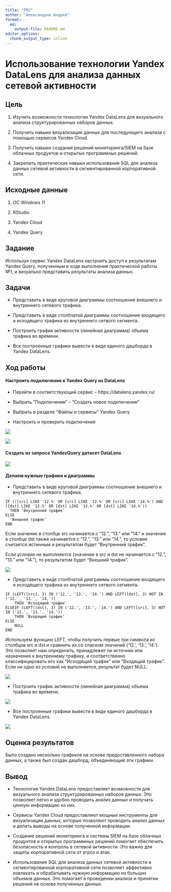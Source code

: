 ---
title: "PR2"
author: "Александров Андрей"
format:   
  md:
    output-file: README.md
editor_options: 
  chunk_output_type: inline
---

# Использование технологии Yandex DataLens для анализа данных сетевой активности

## Цель

1.  Изучить возможности технологии Yandex DataLens для визуального анализа структурированных наборов данных.

2.  Получить навыки визуализации данных для последующего анализа с помощью сервисов Yandex Cloud.

3.  Получить навыки создания решений мониторинга/SIEM на базе облачных продуктов и открытых программных решений.

4.  Закрепить практические навыки использования SQL для анализа данных сетевой активности в сегментированной корпоративной сети.

## Исходные данные

1.  ОС Windows 11

2.  RStudio

3.  Yandex Cloud

4.  Yandex Query

## Задание

Используя сервис Yandex DataLens настроить доступ к результатам Yandex Query, полученным в ходе выполнения практической работы №1, и визуально представить результаты анализа данных.

## Задачи

-   Представить в виде круговой диаграммы соотношение внешнего и внутреннего сетевого трафика.

-   Представить в виде столбчатой диаграммы соотношение входящего и исходящего трафика из внутреннего сетвого сегмента.

-   Построить график активности (линейная диаграмма) объема трафика во времени.

-   Все построенные графики вывести в виде единого дашборда в Yandex DataLens.

## Ход работы

#### Настроить подключение к Yandex Query из DataLens

-   Перейти в соответствующий сервис – https://datalens.yandex.ru/

-   Выбрать “Подключения” – “Создать новое подключение”

-   Выбрать в разделе “Файлы и сервисы” Yandex Query

-   Настроить и проверить подключение

![](screenhots/1.png)

![](screenhots/2.png)

#### Создать из запроса YandexQuery датасет DataLens

![](screenhots/3.png)

#### Делаем нужные графики и диаграммы

- Представить в виде круговой диаграммы соотношение внешнего и внутреннего сетевого трафика.

```{}         
IF (([src] LIKE '12.%' OR [src] LIKE '13.%' OR [src] LIKE '14.%') AND ([dst] LIKE '12.%' OR [dst] LIKE '13.%' OR [dst] LIKE '14.%'))
  THEN 'Внутренний трафик'
ELSE
  'Внешний трафик'
END
```

Если значение в столбце src начинается с "12.", "13." или "14." и значение в столбце dst также начинается с "12.", "13." или "14.", то условие считается истинным и результатом будет "Внутренний трафик".

Если условие не выполняется (значение в src и dst не начинается с "12.", "13." или "14."), то результатом будет "Внешний трафик".

![](screenhots/4.png)

- Представить в виде столбчатой диаграммы соотношение входящего и исходящего трафика из внутреннего сетвого сегмента.

```{}
IF (LEFT([src], 3) IN ('12.', '13.', '14.') AND LEFT([dst], 3) NOT IN ('12.', '13.', '14.'))
    THEN 'Исходящий трафик'
ELSEIF (LEFT([dst], 3) IN ('12.', '13.', '14.') AND LEFT([src], 3) NOT IN ('12.', '13.', '14.'))
    THEN 'Входящий трафик'
ELSE
    NULL
END
```

Используем функцию LEFT, чтобы получить первые три символа из столбцов src и dst и сравнить их со списком значений ('12.', '13.', '14.'). Это позволяет нам определить, принадлежит ли источник или назначение к внутреннему трафику, и соответственно классифицировать его как "Исходящий трафик" или "Входящий трафик". Если ни одно из условий не выполняется, результат будет NULL.

![](screenhots/5.png)

-   Построить график активности (линейная диаграмма) объема трафика во времени.

![](screenhots/6.png)

-   Все построенные графики вывести в виде единого дашборда в Yandex DataLens.

![](screenhots/7.png)

## Оценка результатов

Было создано несколько графиков на основе предоставленного набора данных, а также был создан дашборд, объединяющий эти графики.

## Вывод

- Технология Yandex DataLens предоставляет возможности для визуального анализа структурированных наборов данных. Это позволяет легко и удобно проводить анализ данных и получать ценную информацию из них.

- Сервисы Yandex Cloud предоставляют мощные инструменты для визуализации данных, которые позволяют проводить анализ данных и делать выводы на основе полученной информации.

- Создание решений мониторинга и системы SIEM на базе облачных продуктов и открытых программных решений помогает обеспечить безопасность и контроль в сетевой активности. Это важно для защиты корпоративной сети от угроз и атак.

- Использование SQL для анализа данных сетевой активности в сегментированной корпоративной сети позволяет эффективно извлекать и обрабатывать нужную информацию из больших объемов данных. Это помогает в проведении анализа и принятии решений на основе полученных данных.